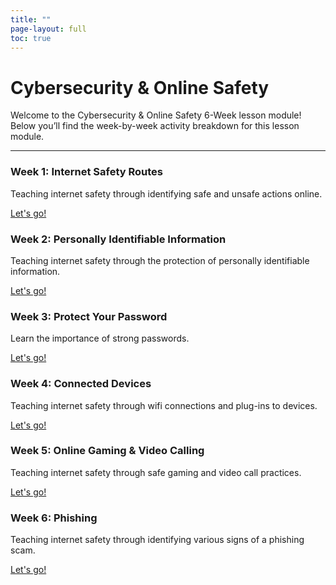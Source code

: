 ```yaml
---
title: ""
page-layout: full
toc: true
---
```


<div class="hero-section">
  <h1 class="main-title">Cybersecurity & Online Safety</h1>
  <p class="subtitle">Welcome to the Cybersecurity & Online Safety 6-Week lesson module! Below you'll find the week-by-week activity breakdown for this lesson module.

<hr class="section-divider">

```{=html}
<div class="curriculum-section">
  <div class="curriculum-box">
      <h3 class="info-title">Week 1: Internet Safety Routes</h3>
      <p class="info-subtitle">Teaching internet safety through identifying safe and unsafe actions online. </p>
      <a href="k-6_activities/08activity/activity08.qmd" class="button">Let's go!</a>
  </div>

  <div class="curriculum-box">
      <h3 class="info-title">Week 2: Personally Identifiable Information</h3>
      <p class="info-subtitle">Teaching internet safety through the protection of personally identifiable information.</p>
      <a href="08activity/activity08.qmd" class="button">Let's go!</a>
  </div>
</div>

<div class="curriculum-section">
  <div class="curriculum-box">
      <h3 class="info-title">Week 3: Protect Your Password</h3>
      <p class="info-subtitle">Learn the importance of strong passwords.</p>
      <a href="TBD" class="button">Let's go!</a>
  </div>

  <div class="curriculum-box">
      <h3 class="info-title">Week 4: Connected Devices</h3>
      <p class="info-subtitle">Teaching internet safety through wifi connections and plug-ins to devices.</p>
      <a href="TBD" class="button">Let's go!</a>
  </div>
</div>

<div class="curriculum-section">
  <div class="curriculum-box">
      <h3 class="info-title">Week 5: Online Gaming & Video Calling</h3>
      <p class="info-subtitle">Teaching internet safety through safe gaming and video call practices.</p>
      <a href="TBD" class="button">Let's go!</a>
  </div>

  <div class="curriculum-box">
      <h3 class="info-title">Week 6: Phishing</h3>
      <p class="info-subtitle">Teaching internet safety through identifying various signs of a phishing scam.</p>
      <a href="TBD" class="button">Let's go!</a>
  </div>
</div>
```